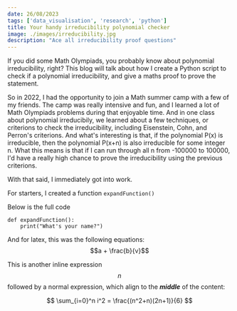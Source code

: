 ```yaml
---
date: 26/08/2023
tags: ['data_visualisation', 'research', 'python']
title: Your handy irreducibility polynomial checker
image: ./images/irreducibility.jpg
description: "Ace all irreducibility proof questions"
---
```


If you did some Math Olympiads, you probably know about polynomial irreducibility, right? This blog will talk about how I create a Python script to check if a polynomial irreducibility, and give a maths proof to prove the statement.

So in 2022, I had the opportunity to join a Math summer camp with a few of my friends. The camp was really intensive and fun, and I learned a lot of Math Olympiads problems during that enjoyable time. And in one class about polynomial irreducibily, we learned about a few techniques, or criterions to check the irreducibility, including Eisenstein, Cohn, and Perron's criterions. And what's interesting is that, if the polynomial P(x) is irreducible, then the polynomial P(x+n) is also irreducible for some integer n. What this means is that if I can run through all n from -100000 to 100000, I'd have a really high chance to prove the irreducibility using the previous criterions.

With that said, I immediately got into work.

For starters, I created a function ```expandFunction()```

Below is the full code

```
def expandFunction():
    print("What's your name?")
```

And for latex, this was the following equations: $$a + \frac{b}{v}$$

This is another inline expression $$n$$ followed by a normal expression, which align to the ___middle___ of the content:

$$
\sum_{i=0}^n i^2 = \frac{(n^2+n)(2n+1)}{6}
$$
